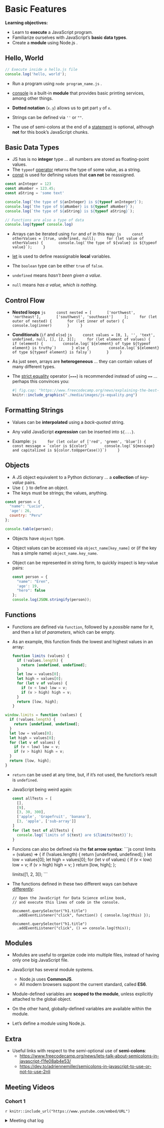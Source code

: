 # Basic Features

**Learning objectives:**

- Learn to **execute** a JavaScript program.
- Familiarize ourselves with JavaScript's
**basic data types**.
- Create a **module** using Node.js .

## Hello, World

```js
// Execute inside a hello.js file
console.log('hello, world');
```

- Run a program using `node program_name.js` .

- [console](https://developer.mozilla.org/en-US/docs/Web/API/console) 
is a built-in **module** that provides basic printing services,
among other things.

- **Dotted notation** (`x.y`) allows us to get part `y` of `x`.

- Strings can be defined via `''` or `""`.

- The use of semi-colons at the end of a 
[statement](https://masteringjs.io/tutorials/fundamentals/expressions)
is optional, although **not** for this book's JavaScript chunks.

## Basic Data Types

- JS has is no **integer** type ... all numbers are stored
as floating-point values.
- The `typeof` 
[operator](https://developer.mozilla.org/en-US/docs/Web/JavaScript/Guide/Expressions_and_Operators)
returns the type of some value, as a string.
- [const](https://developer.mozilla.org/en-US/docs/Web/JavaScript/Reference/Statements/const) 
is used for defining values that **can not** be reassigned.

```js
const anInteger = 123
const aNumber = 123.45;
const aString = 'some text'

console.log(`the type of ${anInteger} is ${typeof anInteger}`);
console.log(`the type of ${aNumber} is ${typeof aNumber}`);
console.log(`the type of ${aString} is ${typeof aString}`);

// Functions are also a type of data
console.log(typeof console.log)
```

- Arrays can be iterated using `for` and `of` in this way:
    ```js
    const otherValues = [true, undefined, null];
    for (let value of otherValues) {
      console.log(`the type of ${value} is ${typeof value}`);
    }
    ```

- [let](https://developer.mozilla.org/en-US/docs/Web/JavaScript/Reference/Statements/let)
is used to define reassignable **local** variables.

- The `boolean` type can be either `true` of `false`.
- `undefined` means *hasn't been given a value*.
- `null` means *has a value, which is nothing*.

## Control Flow

- **Nested loops**
    ```js
    const nested = [
      ['northwest', 'northeast'],
      ['southwest', 'southeast']
    ];
    for (let outer of nested) {
      for (let inner of outer) {
        console.log(inner)
      }
    }
    ```

- **Conditionals** (`if` and `else`)
    ```js
    const values = [0, 1, '', 'text', undefined, null, [], [2, 3]];
    for (let element of values) {
      if (element) {
        console.log(`${element} of type ${typeof element} is truthy`)
      } else {
        console.log(`${element} of type ${typeof element} is falsy`)
      }
    }
    ```

- As just seen, arrays are **heterogeneous** ...
they can contain values of many different types.

- The [strict equality](https://developer.mozilla.org/en-US/docs/Web/JavaScript/Reference/Operators/Strict_equality)
operator (`===`) is recommended instead of using `==` ... perhaps this convinces you:

    ```r
    #| fig.cap: "https://www.freecodecamp.org/news/explaining-the-best-javascript-meme-i-have-ever-seen/"
    knitr::include_graphics("./media/images/js-equality.png")
    ```

## Formatting Strings

- Values can be **interpolated** using a *back-quoted* string.
- Any valid JavaScript 
<span title="A snippet of code that evaluates to a value">***expression***</span> 
can be inserted into `${...}`.

- Example:
    ```js
    for (let color of ['red', 'green', 'blue']) {
    const message = `color is ${color}`
      console.log(`${message} and capitalized is ${color.toUpperCase()}`)
    }
    ```

## Objects

- A JS object equivalent to a Python dictionary ...
a **collection** of *key-value* pairs.
- Use `{ }` to define an object.
- The keys must be strings; the values, anything.

```js
const person = {
  "name": "Lucio",
  'age': 26, 
  country: "Peru"
};

console.table(person);
```

- Objects have `object` type.
- Object values can be accessed via 
`object_name[key_name]` or (if the key has a simple name)
`object_name.key_name`.

- Object can be represented in string form, to quickly
inspect is key-value pairs:

    ```js
    const person = {
      "name": "Eren",
      'age': 19, 
      "hero": false
    };
    console.log(JSON.stringify(person));
    ```

## Functions

- Functions are defined via `function`, followed by
a *possible* name for it, and then a list of 
*parameters*, which can be empty.

- As an example, this function finds the lowest
and highest values in an array:

    ```js
    function limits (values) {
      if (!values.length) {
        return [undefined, undefined];
      }
      let low = values[0];
      let high = values[0];
      for (let v of values) {
        if (v < low) low = v;
        if (v > high) high = v;
      }
      return [low, high];
    }
    ```

```js
window.limits = function (values) {
  if (!values.length) {
    return [undefined, undefined];
  }
  let low = values[0];
  let high = values[0];
  for (let v of values) {
    if (v < low) low = v;
    if (v > high) high = v;
  }
  return [low, high];
}
```

- `return` can be used at any time, but, if it's
not used, the function's result is `undefined`.

- JavaScript being weird again:
    
    ```js
    const allTests = [
      [],
      [9],
      [3, 30, 300],
      ['apple', 'Grapefruit', 'banana'],
      [3, 'apple', ['sub-array']]
    ]
    for (let test of allTests) {
      console.log(`limits of ${test} are ${limits(test)}`);
    }
    ```

- Funcions can also be defined via the **fat arrow syntax**:
    ```js
    const limits = (values) => {
      if (!values.length) {
        return [undefined, undefined];
      }
      let low = values[0];
      let high = values[0];
      for (let v of values) {
        if (v < low) low = v;
        if (v > high) high = v;
      }
      return [low, high];
    };

    limits([1, 2, 3]);
    ```

- The functions defined in these two different
ways can behave 
[differently](https://developer.mozilla.org/en-US/docs/Web/JavaScript/Reference/Operators/this):
    
    ```
    // Open the JavaScript for Data Science online book,
    // and execute this lines of code in the console.

    document.querySelector("h1.title")
      .addEventListener("click", function() { console.log(this) });

    document.querySelector("h1.title")
      .addEventListener("click", () => console.log(this));
    ```

## Modules

- Modules are useful to organize code into multiple files,
instead of having only one big JavaScript file.

- JavaScript has several module systems.
    - Node.js uses **CommonJS**.
    - All modern browsers suppont the current standard,
    called <span title="JavaScript's official name is ECMAScript">**ES6**</span>.

- Module-defined variables are **scoped to the module**, unless explicitly attached to the global object. 
- On the other hand, globally-defined variables are available within the module.

- Let's define a module using Node.js.

## Extra

- Useful links with respect to the *semi*-optional use of **semi-colons**:
    - <https://www.freecodecamp.org/news/lets-talk-about-semicolons-in-javascript-f1fe08ab4e53/>
    - <https://dev.to/adriennemiller/semicolons-in-javascript-to-use-or-not-to-use-2nli>

## Meeting Videos {-}

### Cohort 1 {-}

`r knitr::include_url("https://www.youtube.com/embed/URL")`

<details>
<summary> Meeting chat log </summary>

```
LOG
```
</details>
